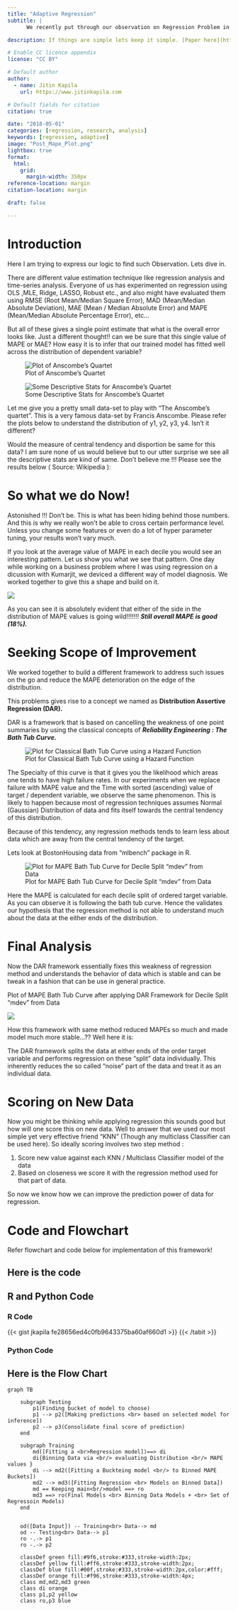 ```yaml
---
title: "Adaptive Regression"
subtitle: |
      We recently put through our observation on Regression Problem in our research. This post is a nonformal attempt to explain it.

description: If things are simple lets keep it simple. [Paper here](https://arxiv.org/abs/1805.01618)

# Enable CC licence appendix
license: "CC BY"

# Default author
author:
  - name: Jitin Kapila
    url: https://www.jitinkapila.com

# Default fields for citation
citation: true

date: "2018-05-01"
categories: [regression, research, analysis]
keywords: [regression, adaptive]
image: "Post_Mape_Plot.png"
lightbox: true
format:
  html:
    grid:
      margin-width: 350px 
reference-location: margin
citation-location: margin

draft: false

---
```


# Introduction
Here I am trying to express our logic to find such Observation. Lets dive in.

There are different value estimation technique like regression analysis and time-series analysis. Everyone of us has experimented on regression using OLS ,MLE, Ridge, LASSO, Robust etc., and also might have evaluated them using RMSE (Root Mean/Median Square Error), MAD (Mean/Median Absolute Deviation), MAE (Mean / Median Absolute Error) and MAPE (Mean/Median Absolute Percentage Error), etc…

But all of these gives a single point estimate that what is the overall error looks like. Just a different thought!! can we be sure that this single value of MAPE or MAE? How easy it is to infer that our trained model has fitted well across the distribution of dependent variable?

::: {.column-margin}

![Plot of Anscombe’s Quartet](Anscombe_Data.png)

![Some Descriptive Stats for Anscombe’s Quartet](Anscombe_Stats.png)

:::

Let me give you a pretty small data-set to play with "The Anscombe’s quartet". This is a very famous data-set by Francis Anscombe. Please refer the plots below to understand the distribution of y1, y2, y3, y4. Isn’t it different?

Would the measure of central tendency and disportion be same for this data? I am sure none of us would believe but to our utter surprise we see all the descriptive stats are kind of same. Don’t believe me !!! Please see the results below ( Source: Wikipedia ):


# So what we do Now!

Astonished !!! Don’t be. This is what has been hiding behind those numbers. And this is why we really won’t be able to cross certain performance level. Unless you change some features or even do a lot of hyper parameter tuning, your results won’t vary much.

If you look at the average value of MAPE in each decile you would see an interesting pattern. Let us show you what we see that pattern. One day while working on a business problem where I was using regression on a dicussion with Kumarjit, we deviced a different way of model diagnosis. We worked together to give this a shape and build on it.

![](Pre_Mape_Plot.png)

As you can see it is absolutely evident that either of the side in the distribution of MAPE values is going wild!!!!!!! ***Still overall MAPE is good (18%).***

# Seeking Scope of Improvement

We worked together to build a different framework to address such issues on the go and reduce the MAPE deterioration on the edge of the distribution.

This problems gives rise to a concept we named as **Distribution Assertive Regression (DAR).**

DAR is a framework that is based on cancelling the weakness of one point summaries by using the classical concepts of ***Reliability Engineering : The Bath Tub Curve.***

::: {.column-margin}
![Plot for Classical Bath Tub Curve using a Hazard Function](Image_2.png)
:::

The Specialty of this curve is that it gives you the likelihood which areas one tends to have high failure rates. In our experiments when we replace failure with MAPE value and the Time with sorted (ascending) value of target / dependent variable, we observe the same phenomenon. This is likely to happen because most of regression techniques assumes Normal (Gaussian) Distribution of data and fits itself towards the central tendency of this distribution.

Because of this tendency, any regression methods tends to learn less about data which are away from the central tendency of the target.

Lets look at BostonHousing data from “mlbench” package in R.

![Plot for MAPE Bath Tub Curve for Decile Split “mdev” from Data](Plot_Bathtub.png)

Here the MAPE is calculated for each decile split of ordered target variable. As you can observe it is following the bath tub curve. Hence the validates our hypothesis that the regression method is not able to understand much about the data at the either ends of the distribution.

# Final Analysis
Now the DAR framework essentially fixes this weakness of regression method and understands the behavior of data which is stable and can be tweak in a fashion that can be use in general practice.

Plot of MAPE Bath Tub Curve after applying DAR Framework for Decile Split "mdev" from Data

![](Post_Mape_Plot.png)

How this framework with same method reduced MAPEs so much and made model much more stable…?? Well here it is:

The DAR framework splits the data at either ends of the order target variable and performs regression on these “split” data individually. This inherently reduces the so called “noise” part of the data and treat it as an individual data.


# Scoring on New Data
Now you might be thinking while applying regression this sounds good but how will one score this on new data. Well to answer that we used our most simple yet very effective friend “KNN” (Though any multiclass Classifier can be used here). So ideally scoring involves two step method :

1) Score new value against each KNN / Multiclass Classifier model of the data
2) Based on closeness we score it with the regression method used for that part of data.

So now we know how we can improve the prediction power of data for regression.


# Code and Flowchart
Refer flowchart and code below for implementation of this framework!


::: {.panel-tabset}

## Here is the code

::: {.callout-tip collapse=true}
## R and Python Code

::: {.panel-tabset}

### R Code

{{< gist jkapila fe28656ed4c0fb9643375ba60af660d1 >}} {{< /tabit >}}

### Python Code

:::

:::

## Here is the Flow Chart 

```mermaid

graph TB
    
    subgraph Testing
        p1(Finding bucket of model to choose)
        p1 --> p2([Making predictions <br> based on selected model for inference])
        p2 --> p3(Consolidate final score of prediction)
    end

    subgraph Training
        md([Fitting a <br>Regression model])==> di
        di{Binning Data via <br/> evaluating Distribution <br/> MAPE values }
        di --> md2([Fitting a Buckteing model <br/> to Binned MAPE Buckets])
        md2 --> md3([Fitting Regression <br> Models on Binned Data])
        md == Keeping main<br/>model ==> ro        
        md3 ==> ro(Final Models <br> Binning Data Models + <br> Set of Regressoin Models)
    end

    
    od([Data Input]) -- Training<br> Data--> md
    od -- Testing<br> Data--> p1
    ro -.-> p1
    ro -.-> p2

    classDef green fill:#9f6,stroke:#333,stroke-width:2px;
    classDef yellow fill:#ff6,stroke:#333,stroke-width:2px;
    classDef blue fill:#00f,stroke:#333,stroke-width:2px,color:#fff;
    classDef orange fill:#f96,stroke:#333,stroke-width:4px;
    class md,md2,md3 green
    class di orange
    class p1,p2 yellow
    class ro,p3 blue

```

:::
